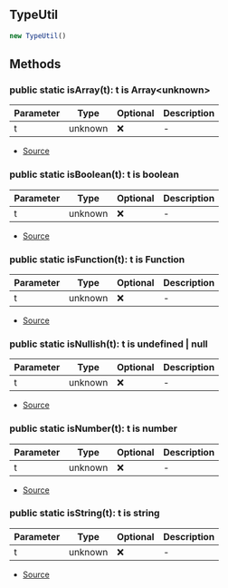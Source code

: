## TypeUtil

```typescript
new TypeUtil()
```


## Methods
### public static isArray(t): t is Array\<unknown>
| Parameter | Type | Optional | Description |
| ----------- | ----------- | ----------- | ----------- |
| t | unknown | ❌ | - |


- [Source](https://github.com/Androz2091/discord-player/blob/3861a2c/packages/discord-player/src/utils/TypeUtil.ts#L27)
### public static isBoolean(t): t is boolean
| Parameter | Type | Optional | Description |
| ----------- | ----------- | ----------- | ----------- |
| t | unknown | ❌ | - |


- [Source](https://github.com/Androz2091/discord-player/blob/3861a2c/packages/discord-player/src/utils/TypeUtil.ts#L19)
### public static isFunction(t): t is Function
| Parameter | Type | Optional | Description |
| ----------- | ----------- | ----------- | ----------- |
| t | unknown | ❌ | - |


- [Source](https://github.com/Androz2091/discord-player/blob/3861a2c/packages/discord-player/src/utils/TypeUtil.ts#L7)
### public static isNullish(t): t is undefined \| null
| Parameter | Type | Optional | Description |
| ----------- | ----------- | ----------- | ----------- |
| t | unknown | ❌ | - |


- [Source](https://github.com/Androz2091/discord-player/blob/3861a2c/packages/discord-player/src/utils/TypeUtil.ts#L23)
### public static isNumber(t): t is number
| Parameter | Type | Optional | Description |
| ----------- | ----------- | ----------- | ----------- |
| t | unknown | ❌ | - |


- [Source](https://github.com/Androz2091/discord-player/blob/3861a2c/packages/discord-player/src/utils/TypeUtil.ts#L11)
### public static isString(t): t is string
| Parameter | Type | Optional | Description |
| ----------- | ----------- | ----------- | ----------- |
| t | unknown | ❌ | - |


- [Source](https://github.com/Androz2091/discord-player/blob/3861a2c/packages/discord-player/src/utils/TypeUtil.ts#L15)